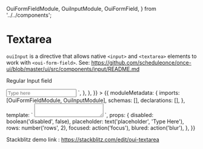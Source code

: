   OuiFormFieldModule,
  OuiInputModule,
  OuiFormField,
} from '../../components';

<Meta title="FORM FIELD/Textarea" />

# Textarea

`ouiInput` is a directive that allows native `<input>` and `<textarea>` elements to work with `<oui-form-field>`. See: https://github.com/scheduleonce/once-ui/blob/master/ui/src/components/input/README.md

Regular Input field

<Canvas>
  <Story
    name="Regular"
    parameters={{
      docs: {
        source: {
          code: `<oui-form-field>
  <input oui-input type="text" placeholder="Type here" >
</oui-form-field>`,
        },
      },
    }}
  >
    {{
      moduleMetadata: {
        imports: [OuiFormFieldModule, OuiInputModule],
        schemas: [],
        declarations: [],
      },
      template: `<oui-form-field> <textarea [disabled]="disabled" [rows]="rows" (blur)="blured()" (focus)="focused()" oui-input [placeholder]="placeholder"></textarea> </oui-form-field>`,
      props: {
        disabled: boolean('disabled', false),
        placeholder: text('placeholder', 'Type Here'),
        rows: number('rows', 2),
        focused: action('focus'),
        blured: action('blur'),
      },
    }}
  </Story>
</Canvas>

Stackblitz demo link : https://stackblitz.com/edit/oui-textarea

<ArgsTable of={OuiFormField} />
